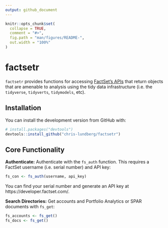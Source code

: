 ```yaml
---
output: github_document
---
```


<!-- README.md is generated from README.Rmd. Please edit that file -->

```r
knitr::opts_chunk$set(
  collapse = TRUE,
  comment = "#>",
  fig.path = "man/figures/README-",
  out.width = "100%"
)
```

# factsetr

<!-- badges: start -->
<!-- badges: end -->

`factsetr` provides functions for accessing [FactSet's APIs](https://developer.factset.com/api-catalog) that return objects that are amenable to analysis using the tidy data infrastructure (i.e. the `tidyverse`, `tidyverts`, `tidymodels`, etc).

## Installation

You can install the development version from GitHub with:

``` r
# install.packages("devtools")
devtools::install_github("chris-lundberg/factsetr")
```

## Core Functionality

**Authenticate:** Authenticate with the `fs_auth` function. This requires a FactSet username (i.e. serial number) and API key:

``` r
fs_con <- fs_auth(username, api_key)

```

You can find your serial number and generate an API key at https://developer.factset.com/. 

**Search Directories:** Get accounts and Portfolio Analytics or SPAR documents with `fs_get`:

``` r
fs_accounts <- fs_get()
fs_docs <- fs_get()

```


